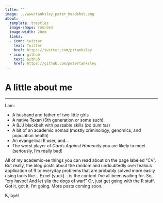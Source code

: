 ```yaml
---
title: ""
image: ../www/tanksley_peter_headshot.png
about: 
  template: trestles
  image-shape: rounded
  image-width: 20em
  links:
  - icon: twitter
    text: Twitter
    href: https://twitter.com/pttanksley
  - icon: github
    text: Github
    href: https://github.com/petertanksley
---
```


# **A little about me**

------------------------------------------------------------------------

I am:

-   A husband and father of two little girls
-   A native Texan (6th generation or some such)
-   A BJJ blackbelt with passable skills (*ba dum tss*)
-   A bit of an academic nomad (mostly criminology, genomics, and population health)
-   An evangelical R user, and...
-   The worst player of *Cards Against Humanity* you are likely to meet (seriously, I'm really bad)

All of my academic-ee things you can read about on the page labeled "CV". But really, the blog posts about the random and undoubtedly overzealous application of R to everyday problems that are probably solved more easily using tools like... Excel (yuck)... is the content I've all been waiting for. So, "cry havoc! And let slip the dogs of war!" Or, just get going with the R stuff. Got it, got it, I'm going. More posts coming soon.

K, bye!
